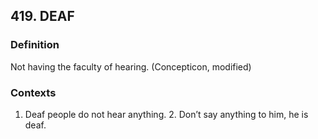 ## 419. DEAF
### Definition
Not having the faculty of hearing. (Concepticon, modified)

### Contexts
1. Deaf people do not hear anything. 2. Don’t say anything to him, he is deaf.

